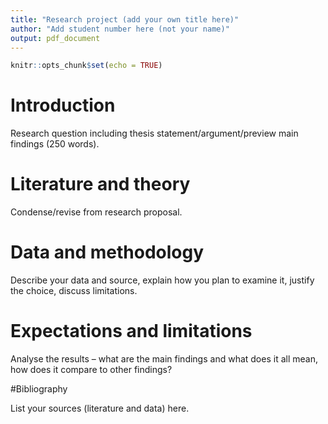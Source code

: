 ```yaml
---
title: "Research project (add your own title here)"
author: "Add student number here (not your name)"
output: pdf_document
---
```


```r
knitr::opts_chunk$set(echo = TRUE)
```



# Introduction 

Research question including thesis statement/argument/preview main findings (250 words).

\vspace{6mm}

# Literature and theory

Condense/revise from research proposal.

\vspace{6mm}

# Data and methodology 

Describe your data and source, explain how you plan to examine it, justify the choice, discuss limitations.

\vspace{6mm}

# Expectations and limitations

Analyse the results – what are the main findings and what does it all mean, how does it compare to other findings?

\vspace{6mm}

#Bibliography 

List your sources (literature and data) here.